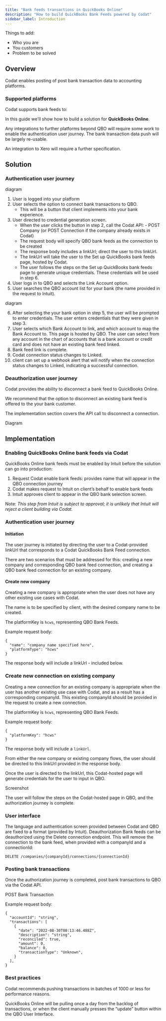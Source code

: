 ```yaml
---
title: "Bank feeds transactions in QuickBooks Online"
description: "How to build QuickBooks Bank Feeds powered by Codat"
sidebar_label: Introduction
---
```



Things to add:
- Who you are
- You customers
- Problem to be solved

## Overview

Codat enables posting of post bank transaction data to accounting platforms.

### Supported platforms

Codat supports bank feeds to:

<IntegrationsList integrations={bankfeedsIntegrations}/>

In this guide we'll show how to build a solution for **QuickBooks Online**.

Any integrations to further platforms beyond QBO will require some work to enable the authentication user journey. The bank transaction data push will be largely re-usable.

An integration to Xero will require a further specification.

## Solution

### Authentication user journey

diagram

1. User is logged into your platform
2. User selects the option to connect bank transactions to QBO.
   - This will be a button that client implements into your bank experience.
3. User directed to credential generation screen.
   - When the user clicks the button in step 2, call the Codat API: - POST Company (or POST Connection if the company already exists in
     Codat)
   - The request body will specify QBO bank feeds as the connection to be created
   - The response body includes a linkUrl; direct the user to this linkUrl.
   - The linkUrl will take the user to the Set up QuickBooks bank feeds page, hosted by Codat.
   - The user follows the steps on the Set up QuickBooks bank feeds page to generate unique credentials. These credentials will be used in step 6.
4. User logs in to QBO and selects the Link Account option.
5. User searches the QBO account list for your bank (the name provided in the request
   to Intuit).

diagram

6. After selecting the your bank option in step 5, the user will be prompted to enter credentials. The user enters credentials that they were given in step 3.
7. User selects which Bank Account to link, and which account to map the Bank Account to. This page is hosted by QBO. The user can select from any account in the chart of accounts that is a bank account or credit card and does not have an existing bank feed linked.
8. Bank feed link is complete.
9. Codat connection status changes to Linked.
10. client can set up a webhook alert that will notify when the connection status changes to Linked, indicating a successful connection.

### Deauthorization user journey

Codat provides the ability to disconnect a bank feed to QuickBooks Online.

We recommend that the option to disconnect an existing bank feed is offered to the your bank customer.

The implementation section covers the API call to disconnect a connection.

Diagram

## Implementation

### Enabling QuickBooks Online bank feeds via Codat

QuickBooks Online bank feeds must be enabled by Intuit before the solution can go into production:

1. Request Codat enable bank feeds: provides name that will appear in
   the QBO connection journey
2. Codat makes request to Intuit on client’s behalf to enable bank feeds
3. Intuit approves client to appear in the QBO bank selection screen.

Note: _This step from Intuit is subject to approval; it is unlikely that Intuit will reject a client building via Codat._

### Authentication user journey

#### Initiation

The user journey is initiated by directing the user to a Codat-provided linkUrl that corresponds to a Codat QuickBooks Bank Feed connection.

There are two scenarios that must be addressed for this: creating a new company and corresponding QBO bank feed connection, and creating a QBO bank feed connection for an existing company.

#### Create new company

Creating a new company is appropriate when the user does not have any other existing use cases with Codat.

The name is to be specified by client, with the desired company name to be created.

The platformKey is `hcws`, representing QBO Bank Feeds.

Example request body:

```
{
  "name": "company name specified here",
  "platformType": "hcws"
}
```

The response body will include a linkUrl - included below.

### Create new connection on existing company

Creating a new connection for an existing company is appropriate when the user has another existing use case with Codat, and as a result has a corresponding companyId. This existing companyId should be provided in the request to create a new connection.

The platformKey is `hcws`, representing QBO Bank Feeds.

Example request body:

```
{
  "platformKey": "hcws"
}
```

The response body will include a `linkUrl`.

From either the new company or existing company flows, the user should be directed to this linkUrl provided in the response body.

Once the user is directed to the linkUrl, this Codat-hosted page will generate credentials for the user to input in QBO.

Screenshot

The user will follow the steps on the Codat-hosted page in QBO, and the authorization
journey is complete.

### User interface

The language and authentication screen provided between Codat and QBO are fixed to a format (provided by Intuit).
Deauthorization Bank feeds can be deauthorized using the Delete connection endpoint. This will remove the connection to the bank feed, when provided with a companyId and a connectionId:

`DELETE /companies/{companyId}/connections/{connectionId}`

### Posting bank transactions

Once the authorization journey is completed, post bank transactions to QBO
via the Codat API.

POST Bank Transaction

Example request body:

```
{
  "accountId": "string",
  "transactions": [
    {
      "date": "2022-08-30T00:13:46.488Z",
      "description": "string",
      "reconciled": true,
      "amount": 0,
      "balance": 0,
      "transactionType": "Unknown",
    }
  ],
}
```

### Best practices

Codat recommends pushing transactions in batches of 1000 or less for performance reasons.

QuickBooks Online will be pulling once a day from the backlog of transactions, or when the client manually presses the “update” button within the QBO User Interface.

